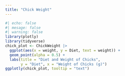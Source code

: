 ```yaml
---
title: "Chick Weight"
---
```

```r
#| echo: false
#| mesage: false
#| warning: false
library(plotly)
library(tidyverse)
chick_plot <- ChickWeight |>
  ggplot(aes(x = weight, y = Diet, text = weight)) +
  geom_point(alpha = 0.5) +
  labs(title = "Diet and Weight of Chicks",
       y = "Diet", x = "Weight of Chicks (g)")
ggplotly(chick_plot, tooltip = "text")
```

